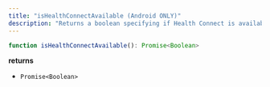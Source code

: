 ```yaml
---
title: "isHealthConnectAvailable (Android ONLY)"
description: "Returns a boolean specifying if Health Connect is available"
---
```

```typescript
function isHealthConnectAvailable(): Promise<Boolean>

```

**returns**

*   `Promise<Boolean>`




